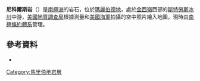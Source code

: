 {{coord|75|23|S|139|13|W|display=title}}

'''尼科爾斯岩'''（{{lang-en|Nichols Rock}}）是[[南極洲|南極洲]]的岩石，位於[[瑪麗伯德地|瑪麗伯德地]]，處於[[金西嶺|金西嶺]]西部的[[斯特勞斯冰川|斯特勞斯冰川]]中游，[[美國地質調查局|美國地質調查局]]根據測量和[[美國海軍|美國海軍]]拍攝的空中照片繪入地圖，現時由[[南極條約體系|南極條約體系]]管理。

==參考資料==
*{{usgs-gazetteer}}

{{DEFAULTSORT:Nichols Rock}}
[[Category:馬里伯地岩層|Category:馬里伯地岩層]]


{{MarieByrdLand-geo-stub}}